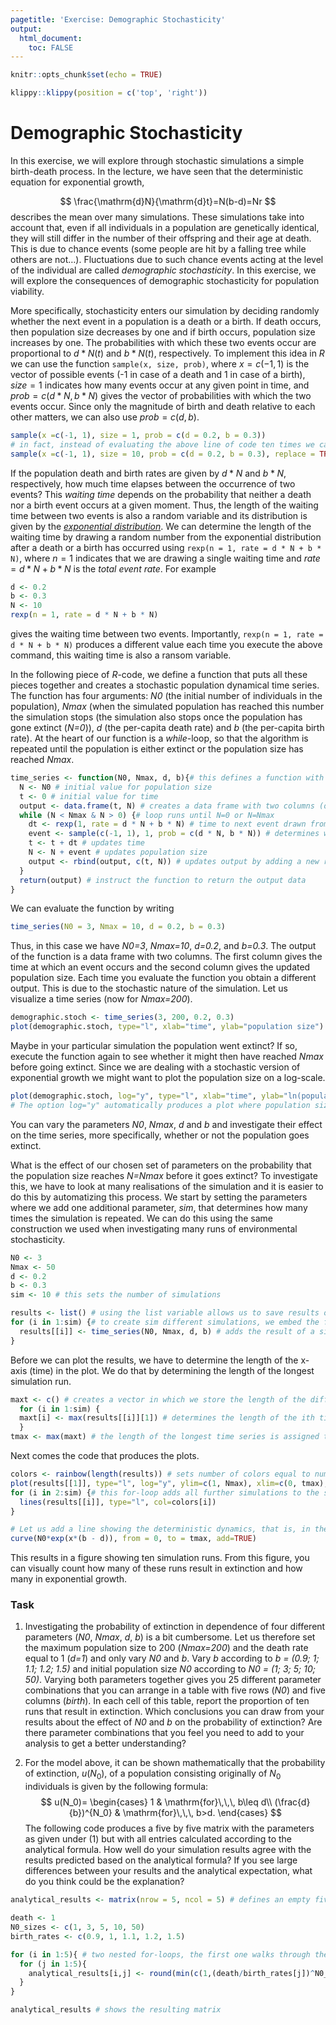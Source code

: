 ```yaml
---
pagetitle: 'Exercise: Demographic Stochasticity'
output: 
  html_document:
    toc: FALSE
---
```


```r
knitr::opts_chunk$set(echo = TRUE)
```

```r
klippy::klippy(position = c('top', 'right'))
```

# Demographic Stochasticity {.tabset}

In this exercise, we will explore through stochastic simulations a simple birth-death process. In the lecture, we have seen that the deterministic equation for exponential growth,

$$
\frac{\mathrm{d}N}{\mathrm{d}t}=N(b-d)=Nr
$$
describes the mean over many simulations. These simulations take into account that, even if all individuals in a population are genetically identical, they will still differ in the number of their offspring and their age at death. This is due to chance events (some people are hit by a falling tree while others are not...). Fluctuations due to such chance events acting at the level of the individual are called *demographic stochasticity*. In this exercise, we will explore the consequences of demographic stochasticity for population viability.

More specifically, stochasticity enters our simulation by deciding randomly whether the next event in a population is a death or a birth. If death occurs, then population size decreases by one and if birth occurs, population size increases by one. The probabilities with which these two events occur are proportional to $d*N(t)$ and $b*N(t)$, respectively. To implement this idea in *R* we can use the function ```sample(x, size, prob)```, where $x = c(-1, 1)$ is the vector of possible events (-1 in case of a death and 1 in case of a birth), $size = 1$ indicates how many events occur at any given point in time, and $prob = c(d*N, b*N)$ gives the vector of probabilities with which the two events occur. Since only the magnitude of birth and death relative to each other matters, we can also use $prob = c(d, b)$.

```r
sample(x =c(-1, 1), size = 1, prob = c(d = 0.2, b = 0.3))
# in fact, instead of evaluating the above line of code ten times we can simply evaluate
sample(x =c(-1, 1), size = 10, prob = c(d = 0.2, b = 0.3), replace = TRUE) # here we had to add the argument replace=TRUE to the function to indicate that earlier outcomes do not effect the probabilities of future outcomes
```

If the population death and birth rates are given by $d*N$ and $b*N$, respectively, how much time elapses between the occurrence of two events? This *waiting time* depends on the probability that neither a death nor a birth event occurs at a given moment. Thus, the length of the waiting time between two events is also a random variable and its distribution is given by the [*exponential distribution*](https://en.wikipedia.org/wiki/Exponential_distribution). We can determine the length of the waiting time by drawing a random number from the exponential distribution after a death or a birth has occurred using ```rexp(n = 1, rate = d * N + b * N)```, where $n = 1$ indicates that we are drawing a single waiting time and $rate = d * N + b * N$ is the *total event rate*. For example

```r
d <- 0.2
b <- 0.3
N <- 10
rexp(n = 1, rate = d * N + b * N)
```

gives the waiting time between two events. Importantly, ```rexp(n = 1, rate = d * N + b * N)``` produces a different value each time you execute the above command, this waiting time is also a ransom variable.

In the following piece of *R*-code, we define a function that puts all these pieces together and creates a stochastic population dynamical time series. The function has four arguments: *N0* (the initial number of individuals in the population), *Nmax* (when the simulated population has reached this number the simulation stops (the simulation also stops once the population has gone extinct (*N=0*)), *d* (the per-capita death rate) and *b* (the per-capita birth rate). At the heart of our function is a *while*-loop, so that the algorithm is repeated until the population is either extinct or the population size has reached *Nmax*.

```r
time_series <- function(N0, Nmax, d, b){# this defines a function with the name "time_series". It has four arguments: N0, Nmax, b, d
  N <- N0 # initial value for population size
  t <- 0 # initial value for time
  output <- data.frame(t, N) # creates a data frame with two columns (one for time and one for population size) in which we store the results from the simulation; we could also have used a matrix instead
  while (N < Nmax & N > 0) {# loop runs until N=0 or N=Nmax
    dt <- rexp(1, rate = d * N + b * N) # time to next event drawn from exponential distribution
    event <- sample(c(-1, 1), 1, prob = c(d * N, b * N)) # determines whether next event is birth or death
    t <- t + dt # updates time
    N <- N + event # updates population size
    output <- rbind(output, c(t, N)) # updates output by adding a new row
  }
  return(output) # instruct the function to return the output data
}
```

We can evaluate the function by writing

```r
time_series(N0 = 3, Nmax = 10, d = 0.2, b = 0.3)
```

Thus, in this case we have *N0=3*, *Nmax=10*, *d=0.2*, and *b=0.3*. The output of the function is a data frame with two columns. The first column gives the time at which an event occurs and the second column gives the updated population size. Each time you evaluate the function you obtain a different output. This is due to the stochastic nature of the simulation. Let us visualize a time series (now for *Nmax=200*).

```r
demographic.stoch <- time_series(3, 200, 0.2, 0.3)
plot(demographic.stoch, type="l", xlab="time", ylab="population size")
```

Maybe in your particular simulation the population went extinct? If so, execute the function again to see whether it might then have reached *Nmax* before going extinct. Since we are dealing with a stochastic version of exponential growth we might want to plot the population size on a log-scale.

```r
plot(demographic.stoch, log="y", type="l", xlab="time", ylab="ln(population size)")
# The option log="y" automatically produces a plot where population size is on a logarithmic scale. However, you will get a warning whenever your simulation results in extinction because the logarithm of 0 is minus infinity.
```

You can vary the parameters *N0*, *Nmax*, *d* and *b* and investigate their effect on the time series, more specifically, whether or not the population goes extinct.

What is the effect of our chosen set of parameters on the probability that the population size reaches *N=Nmax* before it goes extinct? To investigate this, we have to look at many realisations of the simulation and it is easier to do this by automatizing this process. We start by setting the parameters where we add one additional parameter, *sim*, that determines how many times the simulation is repeated. We can do this using the same construction we used when investigating many runs of environmental stochasticity.

```r
N0 <- 3
Nmax <- 50
d <- 0.2
b <- 0.3
sim <- 10 # this sets the number of simulations

results <- list() # using the list variable allows us to save results of all iterations of the function time_series, that is, we can save several data frames in it
for (i in 1:sim) {# to create sim different simulations, we embed the function time.series into a for-loop
  results[[i]] <- time_series(N0, Nmax, d, b) # adds the result of a simulation to the results, note that we have to use [[]] to access list entries
}
```

Before we can plot the results, we have to determine the length of the x-axis (time) in the plot. We do that by determining the length of the longest simulation run.

```r
maxt <- c() # creates a vector in which we store the length of the different time series
  for (i in 1:sim) {
  maxt[i] <- max(results[[i]][1]) # determines the length of the ith time series and stores the result in the object maxt
  }
tmax <- max(maxt) # the length of the longest time series is assigned to the parameter tmax
```

Next comes the code that produces the plots.

```r
colors <- rainbow(length(results)) # sets number of colors equal to number sim
plot(results[[1]], type="l", log="y", ylim=c(1, Nmax), xlim=c(0, tmax), col=colors[1], xlab="time", ylab="ln(population size)") # plots the first simulation
for (i in 2:sim) {# this for-loop adds all further simulations to the same graph
  lines(results[[i]], type="l", col=colors[i])
}

# Let us add a line showing the deterministic dynamics, that is, in the absence of demographic stochasticity.
curve(N0*exp(x*(b - d)), from = 0, to = tmax, add=TRUE)
```

This results in a figure showing ten simulation runs. From this figure, you can visually count how many of these runs result in extinction and how many in exponential growth.

### Task

  1)
Investigating the probability of extinction in dependence of four different parameters (*N0*, *Nmax*, *d*, *b*) is a bit cumbersome. Let us therefore set the maximum population size to 200 (*Nmax=200*) and the death rate equal to 1 (*d=1*) and only vary *N0* and *b*. Vary *b* according to *b = (0.9; 1; 1.1; 1.2; 1.5)* and initial population size *N0* according to *N0 = (1; 3; 5; 10; 50)*. Varying both parameters together gives you 25 different parameter combinations that you can arrange in a table with five rows (*N0*) and five columns (*birth*). In each cell of this table, report the proportion of ten runs that result in extinction.
Which conclusions you can draw from your results about the effect of *N0* and *b* on the probability of extinction? Are there parameter combinations that you feel you need to add to your analysis to get a better understanding?

  2) 
For the model above, it can be shown mathematically that the probability of extinction, $u(N_0)$, of a population consisting originally of $N_0$ individuals is given by the following formula:
$$
u(N_0)=
\begin{cases}
1 & \mathrm{for}\,\,\, b\leq d\\
(\frac{d}{b})^{N_0} & \mathrm{for}\,\,\, b>d.
\end{cases}
$$
The following code produces a five by five matrix with the parameters as given under (1) but with all entries calculated according to the analytical formula. How well do your simulation results agree with the results predicted based on the analytical formula? If you see large differences between your results and the analytical expectation, what do you think could be the explanation?

```r
analytical_results <- matrix(nrow = 5, ncol = 5) # defines an empty five by five matrix in which we can store the results

death <- 1
N0_sizes <- c(1, 3, 5, 10, 50)
birth_rates <- c(0.9, 1, 1.1, 1.2, 1.5)

for (i in 1:5){ # two nested for-loops, the first one walks through the rows and the second one walks through the columns
  for (j in 1:5){
    analytical_results[i,j] <- round(min(c(1,(death/birth_rates[j])^N0_sizes[i])), 3) # results are rounded to three digits after the comma
  }
}

analytical_results # shows the resulting matrix
```